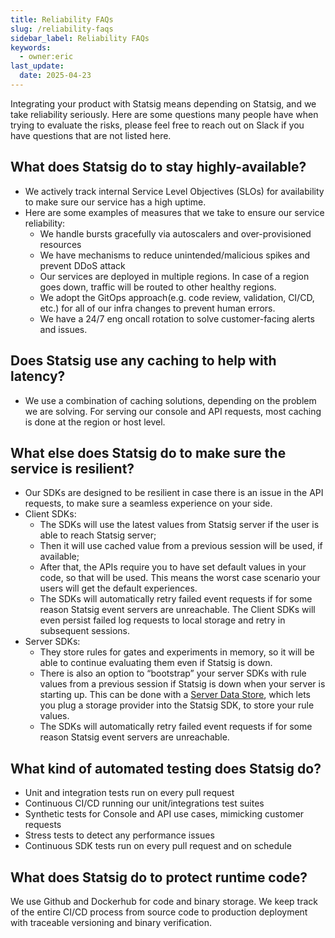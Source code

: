 ```yaml
---
title: Reliability FAQs
slug: /reliability-faqs
sidebar_label: Reliability FAQs
keywords:
  - owner:eric
last_update:
  date: 2025-04-23
---
```


Integrating your product with Statsig means depending on Statsig, and we take reliability seriously. Here are some questions many people have when trying to evaluate the risks, please feel free to reach out on Slack if you have questions that are not listed here.

## What does Statsig do to stay highly-available?
- We actively track internal Service Level Objectives (SLOs) for availability to make sure our service has a high uptime.
- Here are some examples of measures that we take to ensure our service reliability:
    - We handle bursts gracefully via autoscalers and over-provisioned resources
    - We have mechanisms to reduce unintended/malicious spikes and prevent DDoS attack
    - Our services are deployed in multiple regions. In case of a region goes down, traffic will be routed to other healthy regions.
    - We adopt the GitOps approach(e.g. code review, validation, CI/CD, etc.) for all of our infra changes to prevent human errors.
    - We have a 24/7 eng oncall rotation to solve customer-facing alerts and issues.

## Does Statsig use any caching to help with latency?
- We use a combination of caching solutions, depending on the problem we are solving. For serving our console and API requests, most caching is done at the region or host level.

## What else does Statsig do to make sure the service is resilient?
- Our SDKs are designed to be resilient in case there is an issue in the API requests, to make sure a seamless experience on your side.
- Client SDKs:
    - The SDKs will use the latest values from Statsig server if the user is able to reach Statsig server;
    - Then it will use cached value from a previous session will be used, if available;
    - After that, the APIs require you to have set default values in your code, so that will be used. This means the worst case scenario your users will get the default experiences.
    - The SDKs will automatically retry failed event requests if for some reason Statsig event servers are unreachable. The Client SDKs will even persist failed log requests to local storage and retry in subsequent sessions.
- Server SDKs:
    - They store rules for gates and experiments in memory, so it will be able to continue evaluating them even if Statsig is down.
    - There is also an option to “bootstrap” your server SDKs with rule values from a previous session if Statsig is down when your server is starting up. This can be done with a [Server Data Store](/server/concepts/data_store/), which lets you plug a storage provider into the Statsig SDK, to store your rule values.
    - The SDKs will automatically retry failed event requests if for some reason Statsig event servers are unreachable.

## What kind of automated testing does Statsig do?
- Unit and integration tests run on every pull request
- Continuous CI/CD running our unit/integrations test suites
- Synthetic tests for Console and API use cases, mimicking customer requests
- Stress tests to detect any performance issues
- Continuous SDK tests run on every pull request and on schedule

## What does Statsig do to protect runtime code?
We use Github and Dockerhub for code and binary storage. We keep track of the entire CI/CD process from source code to production deployment with traceable versioning and binary verification.
